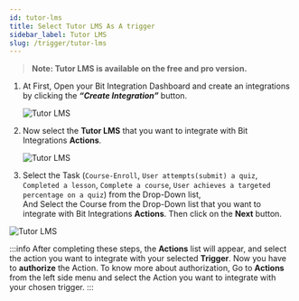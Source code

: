 ```yaml
---
id: tutor-lms
title: Select Tutor LMS As A trigger
sidebar_label: Tutor LMS
slug: /trigger/tutor-lms
---
```



> **Note: Tutor LMS is available on the free and pro version.**

1. At First, Open your Bit Integration Dashboard and create an integrations by clicking the **_“Create Integration”_** button.

   <Image src="trigger/_create-integrations" alt="Tutor LMS" w="1020" h="350" />

2. Now select the **Tutor LMS** that you want to integrate with Bit Integrations **Actions**.

   <Image src="trigger/tutor-lms/select-trigger" alt="Tutor LMS" w="1020" h="350" />

3.	Select the Task (`Course-Enroll`, `User attempts(submit) a quiz`, `Completed a lesson`, `Complete a course`, `User achieves a targeted percentage on a quiz`) from the Drop-Down list,   
And Select the Course from the Drop-Down list that you want to integrate with Bit Integrations **Actions**. Then click on the **Next** button.

   <Image src="trigger/tutor-lms/select-form-or-task-name" alt="Tutor LMS" w="1020" h="350"/>

:::info
  After completing these steps, the **Actions** list will appear, and select the action you want to integrate with your selected **Trigger**. Now you have to **authorize** the Action. To know more about authorization, Go to **Actions** from the left side menu and select the Action you want to integrate with your chosen trigger.
:::

